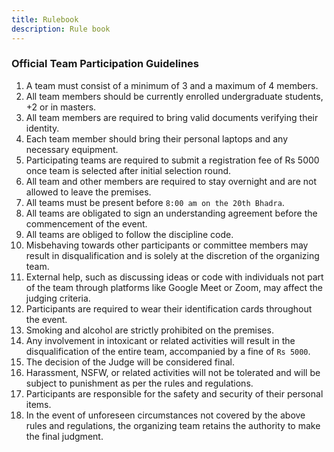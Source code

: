 ```yaml
---
title: Rulebook
description: Rule book
---
```


### Official Team Participation Guidelines

1. A team must consist of a minimum of 3 and a maximum of 4 members.
2. All team members should be currently enrolled undergraduate students, +2 or in masters.
3. All team members are required to bring valid documents verifying their identity.
4. Each team member should bring their personal laptops and any necessary equipment.
5. Participating teams are required to submit a registration fee of Rs 5000 once team is selected after initial selection round.
6. All team and other members are required to stay overnight and are not allowed to leave the premises.
7. All teams must be present before `8:00 am on the 20th Bhadra`.
8. All teams are obligated to sign an understanding agreement before the commencement of the event.
9. All teams are obliged to follow the discipline code.
10. Misbehaving towards other participants or committee members may result in disqualification and is solely at the discretion of the organizing team.
11. External help, such as discussing ideas or code with individuals not part of the team through platforms like Google Meet or Zoom, may affect the judging criteria.
12. Participants are required to wear their identification cards throughout the event.
13. Smoking and alcohol are strictly prohibited on the premises.
14. Any involvement in intoxicant or related activities will result in the disqualification of the entire team, accompanied by a fine of `Rs 5000`.
15. The decision of the Judge will be considered final.
16. Harassment, NSFW, or related activities will not be tolerated and will be subject to punishment as per the rules and regulations.
17. Participants are responsible for the safety and security of their personal items.
18. In the event of unforeseen circumstances not covered by the above rules and regulations, the organizing team retains the authority to make the final judgment.
